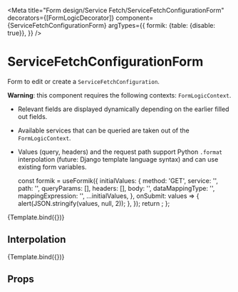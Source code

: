 

<Meta
  title="Form design/Service Fetch/ServiceFetchConfigurationForm"
  decorators={[FormLogicDecorator]}
  component={ServiceFetchConfigurationForm}
  argTypes={{
    formik: {table: {disable: true}},
  }}
/>

# ServiceFetchConfigurationForm

Form to edit or create a `ServiceFetchConfiguration`.

**Warning**: this component requires the following contexts: `FormLogicContext`.

- Relevant fields are displayed dynamically depending on the earlier filled out fields.
- Available services that can be queried are taken out of the `FormLogicContext`.
- Values (query, headers) and the request path support Python `.format` interpolation (future:
  Django template language syntax) and can use existing form variables.

  const formik = useFormik({
    initialValues: {
      method: 'GET',
      service: '',
      path: '',
      queryParams: [],
      headers: [],
      body: '',
      dataMappingType: '',
      mappingExpression: '',
      ...initialValues,
    },
    onSubmit: values => {
      alert(JSON.stringify(values, null, 2));
    },
  });
  return <ServiceFetchConfigurationForm formik={formik} selectExisting={selectExisting} />;
};

<Canvas>
  <Story
    name="Blank"
    args={{
      availableServices: [
        {
          label: 'Service 1',
          apiRoot: 'http://foo.com/api/v1/',
          apiType: 'ORC',
        },
        {
          label: 'Service 2',
          apiRoot: 'http://bar.com/api/v1/',
          apiType: 'ORC',
        },
      ],
      selectExisting: false,
    }}
  >
    {Template.bind({})}
  </Story>
</Canvas>

## Interpolation

<Canvas>
  <Story
    name="Interpolation"
    args={{
      availableServices: [
        {
          url: 'http://foo.com/services/1',
          label: 'Service 1',
          apiRoot: 'http://foo.com/api/v1/',
          apiType: 'ORC',
        },
      ],
      selectExisting: false,
      initialValues: {
        service: 'http://foo.com/services/1',
        path: 'some/{myUserDefinedVariable}/path',
        queryParams: [
          ['bsn', ['{auth_bsn}']],
          ['fields', ['voornamen', 'geslachtsnaam']],
        ],
        headers: [
          ['X-Environment', 'env={environment}'],
          ['Api-Version', '1.3.2'],
        ],
        dataMappingType: 'jq',
        jqExpression: '._embedded.inp',
      },
    }}
  >
    {Template.bind({})}
  </Story>
</Canvas>

## Props

<ArgsTable of={ServiceFetchConfigurationForm} />

